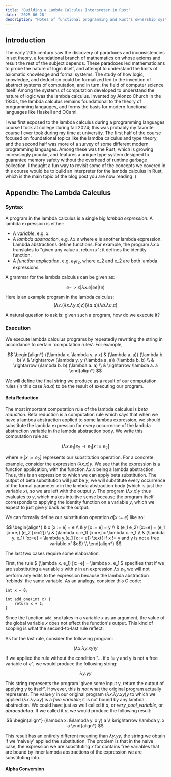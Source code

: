 ```yaml
---
title: 'Building a Lambda Calculus Interpreter in Rust'
date: '2025-06-28'
description: "Notes of functional programming and Rust's ownership system"
---
```


## Introduction

The early 20th century saw the discovery of paradoxes and inconsistencies in set theory, a foundational branch of mathematics on whose axioms and result the rest of the subject depends. These paradoxes led mathematicians to probe the nature of logic itself, and attempt to understand the limits of axiomatic knowledge and formal systems. The study of how logic, knowledge, and deduction could be formalized led to the invention of abstract systems of computation, and in turn, the field of computer science itself. Among the systems of computation developed to understand the nature of logic was the lambda calculus. Invented by Alonzo Church in the 1930s, the lambda calculus remains foundational to the theory of programming langauges, and forms the basis for modern functional languages like Haskell and OCaml.

I was first exposed to the lambda calculus during a programming languages course I took at college during fall 2024; this was probably my favorite course I ever took during my time at university. The first half of the course focused on foundational topics like the lamdba calculus and type theory, and the second half was more of a survey of some different modern programming languages. Among these was the Rust, which is growing increasingly popular, and features a unique type system designed to guarantee memory safety without the overhead of runtime garbage collection. I thought a fun way to revisit some of the concepts we covered in this course would be to build an interpreter for the lambda calculus in Rust, which is the main topic of the blog post you are now reading :)

## Appendix: The Lambda Calculus

### Syntax

A program in the lambda calculus is a single big _lambda expression_. A lambda expression is either:

- A _variable_, e.g. $x$.
- A _lambda abstraction_, e.g. $\lambda x. e$ where e is another lambda expression. Lambda abstractions define functions. For example, the program $\lambda x. x$ translates to "given any value $x$, return $x$"; it defines the identity function.
- A _function application_, e.g. $e_1 e_2$, where e_2 and e_2 are both lambda expressions.

A grammar for the lambda calculus can be given as:

$$
e -> x | \lambda x. e | e e | (e)
$$

Here is an example program in the lambda calculus:
$$
(\lambda z. (\lambda x. \lambda y. x) z) (\lambda a. a) ( \lambda b. \lambda c. c)
$$



A natural question to ask is: given such a program, how do we execute it?

### Execution

We execute lambda calculus programs by repeatedly rewriting the string in accordance to certain `computation rules'. For example, 

$$
\begin{align*}
    ((\lambda x. \lambda y. y x) & (\lambda a. a)) (\lambda b. b) \\
    & \rightarrow (\lambda y. y (\lambda a. a)) (\lambda b. b) \\
    & \rightarrow (\lambda b. b) (\lambda a. a) \\
    & \rightarrow \lambda a. a
\end{align*}
$$

We will define the final string we produce as a result of our computation rules (in this case $\lambda a. a$) to be the result of executing our program.

#### Beta Reduction

The most important computation rule of the lambda calculus is _beta reduction_. Beta reduction is a computation rule which says that when we have a lambda abstraction applied to some lambda expression, we should substitute the lambda expression for every occurrence of the lambda abstraction variable in the lambda abstraction body. We write this computation rule as:

$$
(\lambda x. e_1) e_2 \rightarrow e_1 [x := e_2]
$$

where $e_1 [x := e_2]$ represents our substitution operation. For a concrete example, consider the expression $(\lambda x. x) y$. We see that the expression is a function application, with the function $\lambda x. x$ being a lambda abstraction. Thus, this is an expression to which we can apply beta substitution. The output of beta substitution will just be $y$; we will substitute every occurrence of the formal parameter $x$ in the lambda abstraction body (which is just the variable $x$), so we are left with the output $y$. The program $(\lambda x. x) y$ thus evaluates to $y$, which makes intuitive sense because the program itself corresponds to applying the identity function on a variable $y$, which we expect to just give $y$ back as the output.

We can formally define our substitution operation $a [x := e]$ like so:

$$
\begin{align*}
    & x [x := e] = e \\
    & y [x := e] = y \\
    & (e_1 e_2) [x:=e] = (e_1 [x:=e]) (e_2 [x:=2]) \\
    & (\lambda x. e_1) [x:=e] = \lambda x. e_1 \\
    & (\lambda y. e_1) [x:=e] = \lambda y.(e_1 [x := e]) \text{ if x != y and y is not a free variable of $e$} \\
\end{align*}
$$

The last two cases require some elaboration. 

First, the rule $ (\lambda x. e_1) [x:=e] = \lambda x. e_1 $ specifies that if we are substituting a variable $x$ with $e$ in an expression $\lambda x. e_1$, we will not perform any edits to the expression because the lambda abstraction 'rebinds' the same variable. As an analogy, consider this C code:

```
int x = 0;

int add_one(int x) {
    return x + 1;
}
```

Since the function `add_one` takes in a variable $x$ as an argument, the value of the global variable $x$ does not effect the function's output. This kind of scoping is what the second-to-last rule reflect.

As for the last rule, consider the following program:

$$
(\lambda x. \lambda y. x y) y
$$

If we applied the rule without the condition "... if x != y and y is not a free variable of $e$", we would produce the following string:

$$
\lambda y. y y
$$

This string represents the program 'given some input y, return the output of applying y to itself'. However, this is _not_ what the original program actually represents. The value $y$ in our original program $(\lambda x. \lambda y. x y) y$ to which we applied $(\lambda x. \lambda y. x y)$ is a _free variable_; it is not bound by any lambda abstraction. We could have just as well called it $a$, or $very\_cool\_variable$, or $abracadabra$. If we called it $a$, we would produce the following result:

$$
\begin{align*}
    (\lambda x. &\lambda y. x y) a \\
    &\rightarrow \lambda y. x a
\end{align*}
$$

This result has an entirely different meaning than $\lambda y. y y$, the string we obtain if we 'naively' applied the substitution. The problem is that in the naive case, the expression we are substituting $x$ for contains free variables that are bound by inner lambda abstractions of the expression we are substituting into. 


#### Alpha Conversion